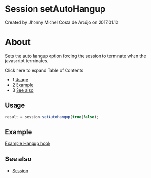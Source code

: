 
# Session setAutoHangup 

 Created by  Jhonny Michel Costa de Araújo on 2017.01.13

# About

Sets the auto hangup option forcing the session to terminate when the javascript terminates.

Click here to expand Table of Contents

* 1 [Usage](#-freeswitch--session-setautohangup-)
* 2 [Example](#example)
* 3 [See also](#see-also)

## Usage

```js
result = session.setAutoHangup(true|false);
```

## Example

[Example Hangup hook](../../../Examples/Example-Hangup-hook_13174165.mdx#about)

## See also

* [Session](index.mdx#methods)


